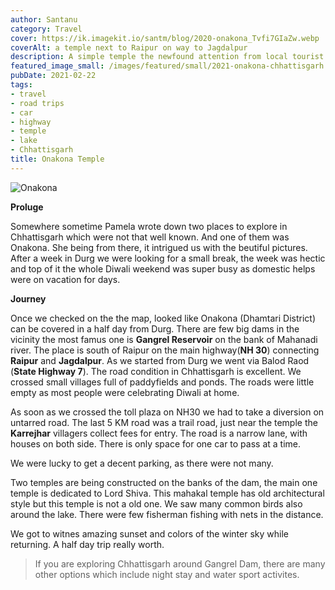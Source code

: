 ```yaml
---
author: Santanu
category: Travel
cover: https://ik.imagekit.io/santm/blog/2020-onakona_Tvfi7GIaZw.webp
coverAlt: a temple next to Raipur on way to Jagdalpur
description: A simple temple the newfound attention from local tourist
featured_image_small: /images/featured/small/2021-onakona-chhattisgarh.jpg
pubDate: 2021-02-22
tags:
- travel
- road trips
- car
- highway
- temple
- lake
- Chhattisgarh
title: Onakona Temple
---
```



<Image src={pic1} alt="Onakona"/>

**Proluge**  

Somewhere sometime Pamela wrote down two places to explore in Chhattisgarh which were not that well known. And one of them was Onakona. She being from there, it intrigued us with the beutiful pictures. After a week in Durg we were looking for a small break, the week was hectic and  top of it the whole Diwali weekend was super busy as domestic helps were on vacation for days. 

**Journey**  

Once we checked on the the map, looked like Onakona (Dhamtari District) can be covered in a half day from Durg. There are few  big dams in the vicinity the most famus one is **Gangrel Reservoir** on the bank of Mahanadi river.  The place is south of Raipur on the main highway(**NH 30**) connecting **Raipur** and **Jagdalpur**.  As we started from Durg we went via Balod Raod (**State Highway 7**). The road condition in Chhattisgarh is excellent. We crossed small villages full of paddyfields and ponds. The roads were little empty as most people were celebrating Diwali at home. 

As soon as we crossed the toll plaza on NH30 we had to take a diversion on untarred road.  The last 5 KM road was a trail road, just near the temple the **Karrejhar** villagers collect fees for entry. The road is a narrow lane, with houses on both side. There is only space for one car to pass at a time. 

We were lucky to get a decent parking, as there were not many.  

Two temples are being constructed on the banks of the dam, the main one temple is dedicated to Lord Shiva. This mahakal temple has old architectural style but this temple is not a old one. We saw many common birds also around the lake. There were few fisherman fishing with nets in the distance.  

We got to witnes amazing sunset and colors of the winter sky while returning. A half day trip really worth.  

>If you are exploring Chhattisgarh around Gangrel Dam, there are many other options which include night stay and water sport activites.